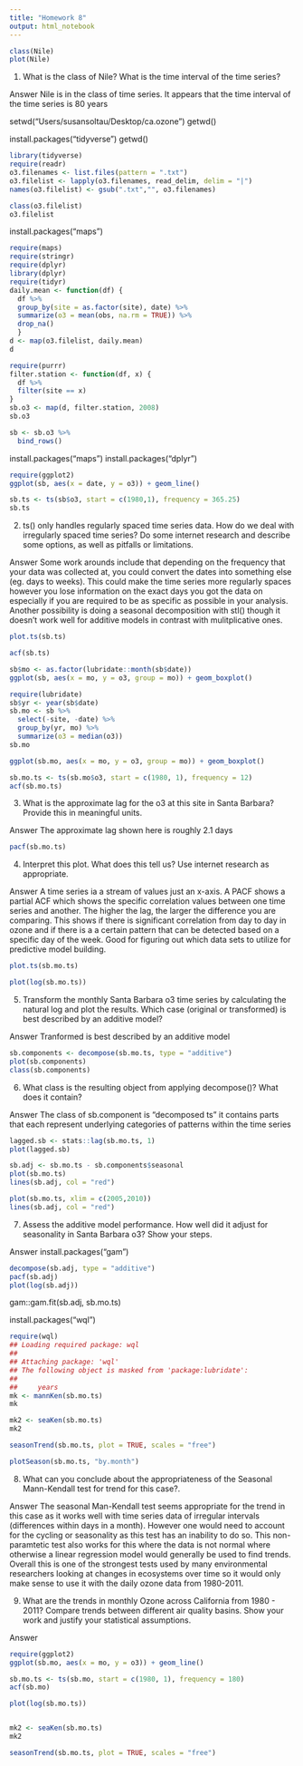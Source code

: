 ```yaml
---
title: "Homework 8"
output: html_notebook
---
```




```r
class(Nile)
plot(Nile)
```

1. What is the class of Nile? What is the time interval of the time series?

Answer
Nile is in the class of time series.  It appears that the time interval of the time series is 80 years

setwd("Users/susansoltau/Desktop/ca.ozone")
getwd()

install.packages("tidyverse")
getwd()
```r
library(tidyverse)
require(readr)  
o3.filenames <- list.files(pattern = ".txt")   
o3.filelist <- lapply(o3.filenames, read_delim, delim = "|") 
names(o3.filelist) <- gsub(".txt","", o3.filenames) 

```

```r
class(o3.filelist)
o3.filelist
```

install.packages("maps")
```r
require(maps)
require(stringr)
require(dplyr)
library(dplyr)
require(tidyr)
daily.mean <- function(df) {
  df %>% 
  group_by(site = as.factor(site), date) %>% 
  summarize(o3 = mean(obs, na.rm = TRUE)) %>% 
  drop_na()  
  }
d <- map(o3.filelist, daily.mean)
d

```

```r
require(purrr)
filter.station <- function(df, x) {
  df %>% 
  filter(site == x)
}
sb.o3 <- map(d, filter.station, 2008)
sb.o3
```

```r
sb <- sb.o3 %>% 
  bind_rows()
```

install.packages("maps")
install.packages("dplyr")
```r
require(ggplot2)
ggplot(sb, aes(x = date, y = o3)) + geom_line()

```


```r
sb.ts <- ts(sb$o3, start = c(1980,1), frequency = 365.25)
sb.ts
```

2. ts() only handles regularly spaced time series data. How do we deal with irregularly spaced time series? Do some internet research and describe some options, as well as pitfalls or limitations.

Answer
Some work arounds include that depending on the frequency that your data was collected at, you could convert the dates into something else (eg. days to weeks). This could make the time series more regularly spaces however you lose information on the exact days you got the data on especially if you are required to be as specific as possible in your analysis.  Another possibility is doing a seasonal decomposition with stl() though it doesn't work well for additive models in contrast with mulitplicative ones.  

```r
plot.ts(sb.ts)
```

```r
acf(sb.ts)

```

```r
sb$mo <- as.factor(lubridate::month(sb$date))
ggplot(sb, aes(x = mo, y = o3, group = mo)) + geom_boxplot()
```

```r
require(lubridate)
sb$yr <- year(sb$date)
sb.mo <- sb %>%
  select(-site, -date) %>% 
  group_by(yr, mo) %>% 
  summarize(o3 = median(o3)) 
sb.mo
```
```r
ggplot(sb.mo, aes(x = mo, y = o3, group = mo)) + geom_boxplot()

```

```r
sb.mo.ts <- ts(sb.mo$o3, start = c(1980, 1), frequency = 12)
acf(sb.mo.ts)

```

3. What is the approximate lag for the o3 at this site in Santa Barbara? Provide this in meaningful units.

Answer
The approximate lag shown here is roughly 2.1 days

```r
pacf(sb.mo.ts)
```

4. Interpret this plot. What does this tell us? Use internet research as appropriate.

Answer
A time series ia a stream of values just an x-axis.  A PACF shows a partial ACF which shows the specific correlation values between one time series and another.  The higher the lag, the larger the difference you are comparing.  This shows if there is significant correlation from day to day in ozone and if there is a a certain pattern that can be detected based on a specific day of the week.  Good for figuring out which data sets to utilize for predictive model building.  

```r
plot.ts(sb.mo.ts)
```

```r
plot(log(sb.mo.ts))
```

5. Transform the monthly Santa Barbara o3 time series by calculating the natural log and plot the results. Which case (original or transformed) is best described by an additive model?

Answer
Tranformed is best described by an additive model

```r
sb.components <- decompose(sb.mo.ts, type = "additive")
plot(sb.components)
class(sb.components)
```

6. What class is the resulting object from applying decompose()? What does it contain?

Answer
The class of sb.component is "decomposed ts" it contains parts that each represent underlying categories of patterns within the time series

```r
lagged.sb <- stats::lag(sb.mo.ts, 1)
plot(lagged.sb)
```

```r
sb.adj <- sb.mo.ts - sb.components$seasonal
plot(sb.mo.ts)
lines(sb.adj, col = "red")
```

```r
plot(sb.mo.ts, xlim = c(2005,2010))
lines(sb.adj, col = "red")
```

7. Assess the additive model performance. How well did it adjust for seasonality in Santa Barbara o3? Show your steps.

Answer
install.packages("gam")
```r
decompose(sb.adj, type = "additive")
pacf(sb.adj)
plot(log(sb.adj))
```
gam::gam.fit(sb.adj, sb.mo.ts)

install.packages("wql")
```r
require(wql)
## Loading required package: wql
## 
## Attaching package: 'wql'
## The following object is masked from 'package:lubridate':
## 
##     years
mk <- mannKen(sb.mo.ts)
mk
```

```r
mk2 <- seaKen(sb.mo.ts)
mk2

seasonTrend(sb.mo.ts, plot = TRUE, scales = "free")

plotSeason(sb.mo.ts, "by.month")


```

8. What can you conclude about the appropriateness of the Seasonal Mann-Kendall test for trend for this case?.

Answer
The seasonal Man-Kendall test seems appropriate for the trend in this case as it works well with time series data of irregular intervals (differences within days in a month).  However one would need to account for the cycling or seasonality as this test has an inability to do so.  This non-paramtetic test also works for this where the data is not normal where otherwise a linear regression model would generally be used to find trends.  Overall this is one of the strongest tests used by many environmental researchers looking at changes in ecosystems over time so it would only make sense to use it with the daily ozone data from 1980-2011.

9. What are the trends in monthly Ozone across California from 1980 - 2011? Compare trends between different air quality basins. Show your work and justify your statistical assumptions.

Answer

```r
require(ggplot2)
ggplot(sb.mo, aes(x = mo, y = o3)) + geom_line()

```

```r


sb.mo.ts <- ts(sb.mo, start = c(1980, 1), frequency = 180)
acf(sb.mo)

```

```r
plot(log(sb.mo.ts))


mk2 <- seaKen(sb.mo.ts)
mk2

seasonTrend(sb.mo.ts, plot = TRUE, scales = "free")
```













